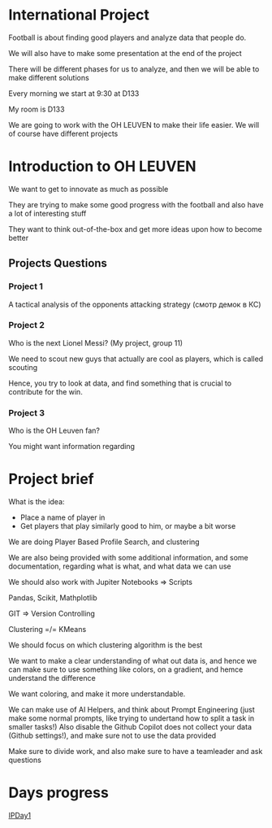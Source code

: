= International Project =

Football is about finding good players and analyze data that people do.

We will also have to make some presentation at the end of the project

There will be different phases for us to analyze, and then we will be able to make different solutions

Every morning we start at 9:30 at D133

My room is D133

We are going to work with the OH LEUVEN to make their life easier. We will of course have different projects

= Introduction to OH LEUVEN =

We want to get to innovate as much as possible

They are trying to make some good progress with the football and also have a lot of interesting stuff

They want to think out-of-the-box and get more ideas upon how to become better

== Projects Questions ==

=== Project 1 ===

A tactical analysis of the opponents attacking strategy (смотр демок в КС)

=== Project 2 ===

Who is the next Lionel Messi? (My project, group 11)

We need to scout new guys that actually are cool as players, which is called scouting

Hence, you try to look at data, and find something that is crucial to contribute for the win.

=== Project 3 ===

Who is the OH Leuven fan?

You might want information regarding 

= Project brief =

What is the idea:
* Place a name of player in
* Get players that play similarly good to him, or maybe a bit worse

We are doing Player Based Profile Search, and clustering

We are also being provided with some additional information, and some documentation, regarding what is what, and what data we can use 

We should also work with Jupiter Notebooks => Scripts

Pandas, Scikit, Mathplotlib

GIT => Version Controlling

Clustering =/= KMeans

We should focus on which clustering algorithm is the best

We want to make a clear understanding of what out data is, and hence we can make sure to use something like colors, on a gradient, and hemce understand the difference

We want coloring, and make it more understandable.

We can make use of AI Helpers, and think about Prompt Engineering (just make some normal prompts, like trying to undertand how to split a task in smaller tasks!) Also disable the Github Copilot does not collect your data (Github settings!), and make sure not to use the data provided

Make sure to divide work, and also make sure to have a teamleader and ask questions

= Days progress =

[[IPDay1]]
